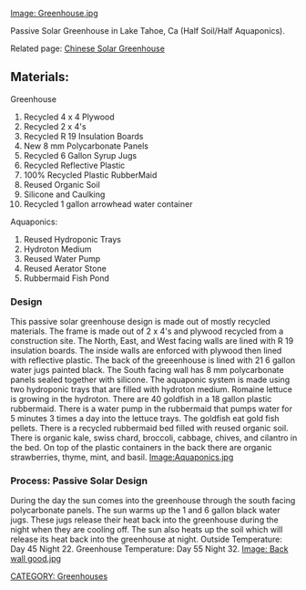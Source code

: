 [[ Image: Greenhouse.jpg]]
 
 
Passive Solar Greenhouse in Lake Tahoe, Ca (Half Soil/Half Aquaponics). 

 
Related page: [[Chinese Solar Greenhouse]]

==Materials:==   
Greenhouse                                                            
# Recycled 4 x 4 Plywood
# Recycled 2 x 4's
# Recycled R 19 Insulation Boards
# New 8 mm Polycarbonate Panels
# Recycled 6 Gallon Syrup Jugs
# Recycled Reflective Plastic
# 100% Recycled Plastic RubberMaid
# Reused Organic Soil
# Silicone and Caulking
# Recycled 1 gallon arrowhead water container

Aquaponics:
# Reused Hydroponic Trays
# Hydroton Medium
# Reused Water Pump
# Reused Aerator Stone
# Rubbermaid Fish Pond



===Design===
This passive solar greenhouse design is made out of mostly recycled materials. The frame is made out of 2 x 4's and plywood recycled from a construction site. The North, East, and West facing walls are lined with R 19 insulation boards. The inside walls are enforced with plywood then lined with reflective plastic. The back of the greeenhouse is lined with 21 6 gallon water jugs painted black. The South facing wall has 8 mm polycarbonate panels sealed together with silicone. The aquaponic system is made using two hydroponic trays that are filled with hydroton medium. Romaine lettuce is growing in the hydroton. There are 40 goldfish in a 18 gallon plastic rubbermaid. There is a water pump in the rubbermaid that pumps water for 5 minutes 3 times a day into the lettuce trays. The goldfish eat gold fish pellets. There is a recycled rubbermaid bed filled with reused organic soil. There is organic kale, swiss chard, broccoli, cabbage, chives, and cilantro in the bed. On top of the plastic containers in the back there are organic strawberries, thyme, mint, and basil. [[ Image:Aquaponics.jpg ]]

===Process: Passive Solar Design===
During the day the sun comes into the greenhouse through the south facing polycarbonate panels. The sun warms up the 1 and 6 gallon black water jugs. These jugs release their heat back into the greenhouse during the night when they are cooling off. The sun also heats up the soil which will release its heat back into the greenhouse at night. Outside Temperature: Day 45 Night 22. Greenhouse Temperature: Day 55 Night 32. [[ Image: Back wall good.jpg ]]


[[CATEGORY: Greenhouses ]]